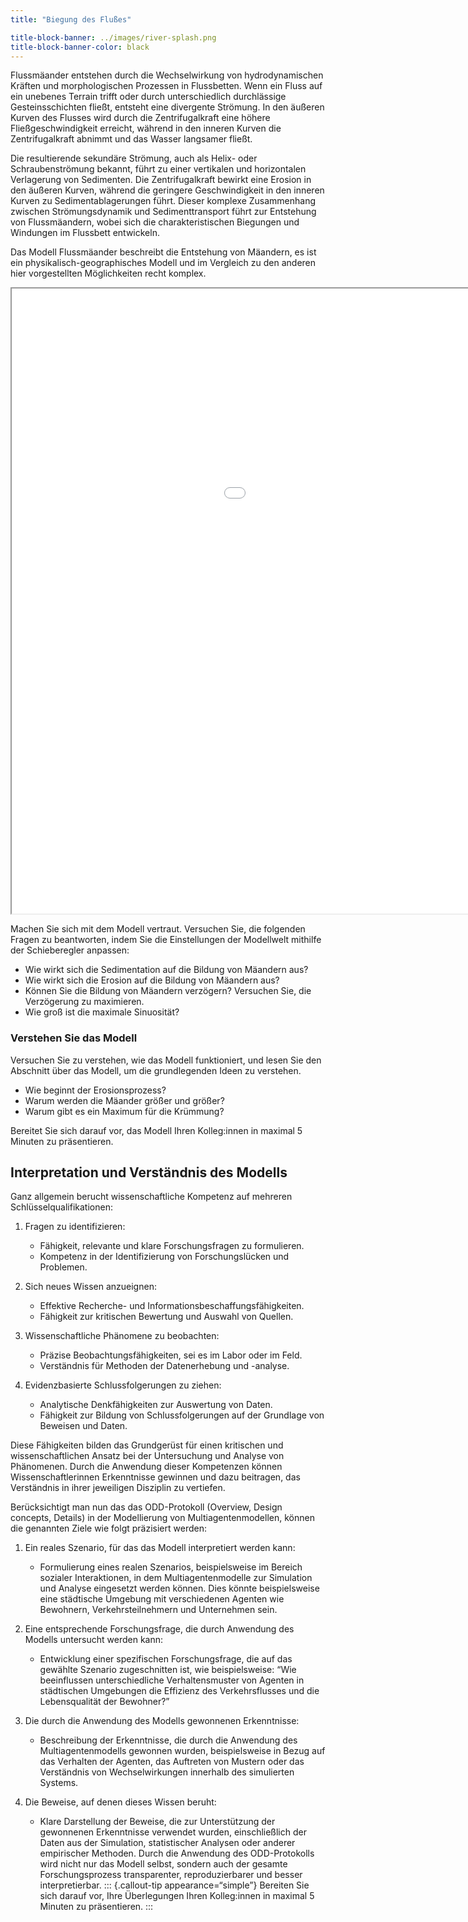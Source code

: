 ```yaml
---
title: "Biegung des Flußes"

title-block-banner: ../images/river-splash.png
title-block-banner-color: black
---
```


Flussmäander entstehen durch die Wechselwirkung von hydrodynamischen Kräften und morphologischen Prozessen in Flussbetten. Wenn ein Fluss auf ein unebenes Terrain trifft oder durch unterschiedlich durchlässige Gesteinsschichten fließt, entsteht eine divergente Strömung. In den äußeren Kurven des Flusses wird durch die Zentrifugalkraft eine höhere Fließgeschwindigkeit erreicht, während in den inneren Kurven die Zentrifugalkraft abnimmt und das Wasser langsamer fließt.

Die resultierende sekundäre Strömung, auch als Helix- oder Schraubenströmung bekannt, führt zu einer vertikalen und horizontalen Verlagerung von Sedimenten. Die Zentrifugalkraft bewirkt eine Erosion in den äußeren Kurven, während die geringere Geschwindigkeit in den inneren Kurven zu Sedimentablagerungen führt. Dieser komplexe Zusammenhang zwischen Strömungsdynamik und Sedimenttransport führt zur Entstehung von Flussmäandern, wobei sich die charakteristischen Biegungen und Windungen im Flussbett entwickeln.

Das Modell Flussmäander beschreibt die Entstehung von Mäandern, es ist ein physikalisch-geographisches Modell und im Vergleich zu den anderen hier vorgestellten Möglichkeiten recht komplex.



<iframe width="1280" height="1000" src="../assets/River Meanders.html" title="ChallengeOneBasic"></iframe>


Machen Sie sich mit dem Modell vertraut. Versuchen Sie, die folgenden Fragen zu beantworten, indem Sie die Einstellungen der Modellwelt mithilfe der Schieberegler anpassen:

::: {.callout-tip appearance="minimal"  title="Aufgaben"}
* Wie wirkt sich die Sedimentation auf die Bildung von Mäandern aus?
* Wie wirkt sich die Erosion auf die Bildung von Mäandern aus?
* Können Sie die Bildung von Mäandern verzögern? Versuchen Sie, die Verzögerung zu maximieren.
* Wie groß ist die maximale Sinuosität? 
:::

### Verstehen Sie das Modell
Versuchen Sie zu verstehen, wie das Modell funktioniert, und lesen Sie den Abschnitt über das Modell, um die grundlegenden Ideen zu verstehen.

::: {.callout-tip appearance="minimal"  title="Aufgaben"}
* Wie beginnt der Erosionsprozess?
* Warum werden die Mäander größer und größer?
* Warum gibt es ein Maximum für die Krümmung? 
:::
::: {.callout-tip appearance="simple"}
Bereitet Sie sich darauf vor, das Modell Ihren Kolleg:innen in maximal 5 Minuten zu präsentieren. 
:::

## Interpretation und Verständnis des Modells

Ganz allgemein berucht wissenschaftliche Kompetenz auf mehreren Schlüsselqualifikationen:

1. Fragen zu identifizieren:

    * Fähigkeit, relevante und klare Forschungsfragen zu formulieren.
    * Kompetenz in der Identifizierung von Forschungslücken und Problemen.

2. Sich neues Wissen anzueignen:

    * Effektive Recherche- und Informationsbeschaffungsfähigkeiten.
    * Fähigkeit zur kritischen Bewertung und Auswahl von Quellen.

3. Wissenschaftliche Phänomene zu beobachten:
   
    * Präzise Beobachtungsfähigkeiten, sei es im Labor oder im Feld.
    * Verständnis für Methoden der Datenerhebung und -analyse.

4. Evidenzbasierte Schlussfolgerungen zu ziehen:

    *  Analytische Denkfähigkeiten zur Auswertung von Daten.
    *  Fähigkeit zur Bildung von Schlussfolgerungen auf der Grundlage von Beweisen und Daten.

Diese Fähigkeiten bilden das Grundgerüst für einen kritischen und wissenschaftlichen Ansatz bei der Untersuchung und Analyse von Phänomenen. Durch die Anwendung dieser Kompetenzen können Wissenschaftlerinnen Erkenntnisse gewinnen und dazu beitragen, das Verständnis in ihrer jeweiligen Disziplin zu vertiefen.

Berücksichtigt man nun das das ODD-Protokoll (Overview, Design concepts, Details) in der Modellierung von Multiagentenmodellen, können die genannten Ziele wie folgt präzisiert werden:

1. Ein reales Szenario, für das das Modell interpretiert werden kann:

    * Formulierung eines realen Szenarios, beispielsweise im Bereich sozialer Interaktionen, in dem Multiagentenmodelle zur Simulation und Analyse eingesetzt werden können. Dies könnte beispielsweise eine städtische Umgebung mit verschiedenen Agenten wie Bewohnern, Verkehrsteilnehmern und Unternehmen sein.

2. Eine entsprechende Forschungsfrage, die durch Anwendung des Modells untersucht werden kann:

    * Entwicklung einer spezifischen Forschungsfrage, die auf das gewählte Szenario zugeschnitten ist, wie beispielsweise: "Wie beeinflussen unterschiedliche Verhaltensmuster von Agenten in städtischen Umgebungen die Effizienz des Verkehrsflusses und die Lebensqualität der Bewohner?"

3. Die durch die Anwendung des Modells gewonnenen Erkenntnisse:

    * Beschreibung der Erkenntnisse, die durch die Anwendung des Multiagentenmodells gewonnen wurden, beispielsweise in Bezug auf das Verhalten der Agenten, das Auftreten von Mustern oder das Verständnis von Wechselwirkungen innerhalb des simulierten Systems.

4. Die Beweise, auf denen dieses Wissen beruht:

    * Klare Darstellung der Beweise, die zur Unterstützung der gewonnenen Erkenntnisse verwendet wurden, einschließlich der Daten aus der Simulation, statistischer Analysen oder anderer empirischer Methoden.
Durch die Anwendung des ODD-Protokolls wird nicht nur das Modell selbst, sondern auch der gesamte Forschungsprozess transparenter, reproduzierbarer und besser interpretierbar.
::: {.callout-tip appearance="simple"}
Bereiten Sie sich darauf vor, Ihre Überlegungen Ihren Kolleg:innen in maximal 5 Minuten zu präsentieren. 
:::
